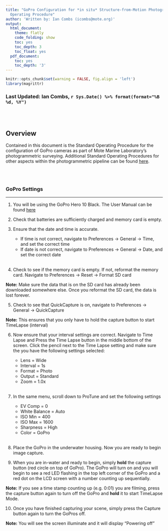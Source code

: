 ```yaml
---
title: "GoPro Configuration for *in situ* Structure-from-Motion Photogrammetry Standard
  Operating Procedure"
author: 'Written by: Ian Combs (icombs@mote.org)'
output:
  html_document:
    theme: flatly
    code_folding: show
    toc: yes
    toc_depth: 3
    toc_float: yes
  pdf_document:
    toc: yes
    toc_depth: '3'
---
```


```r
knitr::opts_chunk$set(warning = FALSE, fig.align = 'left')
library(magrittr)
```
<!-- if updating, make sure you change name below -->
### Last Updated: Ian Combs, `r Sys.Date() %>% format(format="%B %d, %Y")`

<br><br>

## Overview

Contained in this document is the Standard Operating Procedure for the configuration of GoPro cameras as part of Mote Marine Laboratory's photogrammetric surveying. Additional Standard Operating Procedures for other aspects within the photogrammetric pipeline can be found [here](https://github.com/icombs2017/MoteSOPs).

<br><br>

### **GoPro Settings**
***

1. You will be using the GoPro Hero 10 Black. The User Manual can be found [here](https://gopro.com/content/dam/help/hero10-black/manuals/HERO10Black_UM_ENG_REVB.pdf)

2. Check that batteries are sufficiently charged and memory card is empty.

3. Ensure that the date and time is accurate.<br>
    * If time is not correct, navigate to Preferences &rarr; General &rarr; Time, and set the correct time<br>
    * If date is not correct, navigate to Preferences &rarr; General &rarr; Date, and set the correct date<br><br>

4. Check to see if the memory card is empty. If not, reformat the memory card.  Navigate to Preferences &rarr; Reset &rarr; Format SD card

**Note:** Make sure the data that is on the SD card has already been downloaded somewhere else. Once you reformat the SD card, the data is lost forever.

5. Check to see that QuickCapture is on, navigate to Preferences &rarr; General &rarr; QuickCapture

**Note:** This ensures that you only have to hold the capture button to start TimeLapse (interval)

6. Now ensure that your interval settings are correct. Navigate to Time Lapse and Press the Time Lapse button in the middle bottom of the screen. Click the pencil next to the Time Lapse setting and make sure the you have the following settings selected:
    * Lens = Wide<br>
    * Interval = 1s<br>
    * Format = Photo<br>
    * Output = Standard<br>
    * Zoom = 1.0x<br><br>

7. In the same menu, scroll down to ProTune and set the following settings
    * EV Comp = 0<br>
    * White Balance = Auto<br>
    * ISO Min = 400<br>
    * ISO Max = 1600<br>
    * Sharpness = High<br>
    * Color = GoPro<br><br>

8. Place the GoPro in the underwater housing. Now you are ready to begin image capture.

9. When you are in-water and ready to begin, simply **hold** the capture button (red circle on top of GoPro). The GoPro will turn on and you will begin to see a red LED flashing in the top left corner of the GoPro and a red dot on the LCD screen with a number counting up sequentially.

**Note:** If you see a time stamp counting up  (e.g. 0:01) you are filming, press the capture button again to turn off the GoPro and **hold** it to start TimeLapse Mode.

10. Once you have finished capturing your scene, simply press the Capture button again to turn the GoPros off.

**Note:** You will see the screen illuminate and it will display "Powering off"
